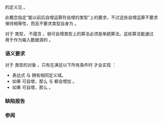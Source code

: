 {{cpp/title|weakly_incrementable}}
{{cpp/iterator/navbar}}
{{dcl begin}}
{{dcl header|iterator|since=c++20}}
{{dcl|since=c++20|1=
template&lt; class I &gt;
    concept weakly_incrementable =
        std::movable&lt;I&gt; &amp;&amp;
        requires(I i) {
            typename std::iter_difference_t&lt;I&gt;;
            requires /*is-signed-integer-like*/&lt;std::iter_difference_t&lt;I&gt;&gt;;
            { ++i } -&gt; std::same_as&lt;I&amp;&gt;; // 不要求保持相等性
            i++;                         // 不要求保持相等性
        };
}}
{{dcl end}}

{{c/core|/*is-signed-integer-like*/}} 的定义见 {{rlpi|is-integer-like}}。

此概念指定“能以前后自增运算符自增的类型”上的要求，不过这些自增运算不要求保持相等性，而且不要求类型自身为 {{lc|std::equality_comparable}}。

对于 {{tt|std::weakly_incrementable}} 类型，{{c|1=a == b}} 不蕴含 {{c|1=++a == ++b}}。弱可自增类型上的算法必须是单趟算法。这些算法能通过 {{lc|std::istream_iterator}} 用于作为输入数据源的 {{tt|istream}}。

===语义要求===
对于 {{tt|I}} 类型的对象 {{c|i}}，只有在满足以下所有条件时 {{tt|I}} 才会实现 {{tt|std::weakly_incrementable}}：
* 表达式 {{c|++i}} 与 {{c|i++}} 拥有相同定义域。
* 如果 {{c|i}} 可自增，那么 {{c|++i}} 与 {{c|i++}} 都会增加 {{c|i}}。
* 如果 {{c|i}} 可自增，那么 {{c|1=std::addressof(++i) == std::addressof(i)}}。

===缺陷报告===
{{dr list begin}}
{{dr list item|paper=P2325R3|std=C++20|before=要求 {{lconcept|default_initializable}}|after=不要求}}
{{dr list end}}

===参阅===
{{dsc begin}}
{{dsc inc|cpp/iterator/dsc incrementable}}
{{dsc end}}

{{langlinks|de|en|es|ja|ru}}